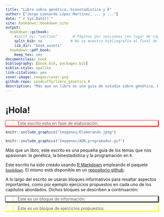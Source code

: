 ```yaml
--- 
title: "Libro sobre genética, bioestadística y R"
author: ["Jorge Leonardo López Martínez, ... y ..."]
date: "`r Sys.Date()`"
site: bookdown::bookdown_site
output:
  bookdown::gitbook:
    #split_by: "section"       # Páginas por secciones (en lugar de capítulos)
    split_bib: no             # No se muestra bibliografía al final de cada página
    lib_dir: "book_assets"
  bookdown::pdf_book:
    keep_tex: yes
documentclass: book
bibliography: [book.bib, packages.bib]
biblio-style: apalike
link-citations: yes
cover-image: images/cover.png
github-repo: Leo4Luffy/libro_genetica_R
description: "Más que un libro es una guia de estudio sobre genética, bioestadística y R."
---
```


# ¡Hola! {-}
<!---->

<div style="-moz-box-shadow: 1px 1px 3px 2px #ff0000;
  -webkit-box-shadow: 1px 1px 3px 2px #ff0000;
  box-shadow:         1px 1px 3px 2px #ff0000;">
> <i class="fa fa-bomb"></i>
Este escrito esta en fase de elaboración.
</div>

```r
knitr::include_graphics("Imagenes/Elaborando.jpeg")
```

```r
knitr::include_graphics("Imagenes/ADN_programador.gif")
```

Más que un libro, este escrito es una pequeña guía de los temas que nos apasionan: la genética, la bioestadística y la programación en `R`.

Este escrito ha sido creado usando [R Markdown](https://rmarkdown.rstudio.com/) empleando el paquete [`bookdown`](https://bookdown.org/yihui/bookdown/). El mismo está disponible en un [repositorio github](https://github.com/Leo4Luffy/libro_genetica_R).

A lo largo del escrito se usaran bloques informativos para resaltar aspectos importantes, como por ejemplo ejercicios propuestos en cada uno de los capitulos abordados. Dichos bloques se describen a continuación:

<!-- 
Los colores del bloque estan aqui: https://www.color-hex.com/color/00ffff
Y los iconos aquí: https://fontawesome.com/icons?d=gallery
-->

<div style="-moz-box-shadow: 1px 1px 3px 2px #000000;
  -webkit-box-shadow: 1px 1px 3px 2px #000000;
  box-shadow:         1px 1px 3px 2px #000000;">
> <i class="fa fa-paperclip"></i>
Este es un bloque de información.
</div>

<div style="-moz-box-shadow: 1px 1px 3px 2px #ffff00;
  -webkit-box-shadow: 1px 1px 3px 2px #ffff00;
  box-shadow:         1px 1px 3px 2px #ffff00;">
> <i class="fa fa-pencil"></i>
Este es un bloque de ejercicios propuestos.
</div>
